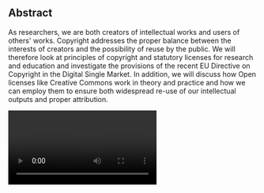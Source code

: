 ## Abstract

As researchers, we are both creators of intellectual works and users of others' works. Copyright addresses the proper balance between the interests of creators and the possibility of reuse by the public. We will therefore look at principles of copyright and statutory licenses for research and education and investigate the provisions of the recent EU Directive on Copyright in the Digital Single Market. In addition, we will discuss how Open licenses like Creative Commons work in theory and practice and how we can employ them to ensure both widespread re-use of our intellectual outputs and proper attribution.

<Video provider="youtube" id="pXyJqbe7poQ">
  Walter Scholger - Copyright and (Open) licensing
</Video>
